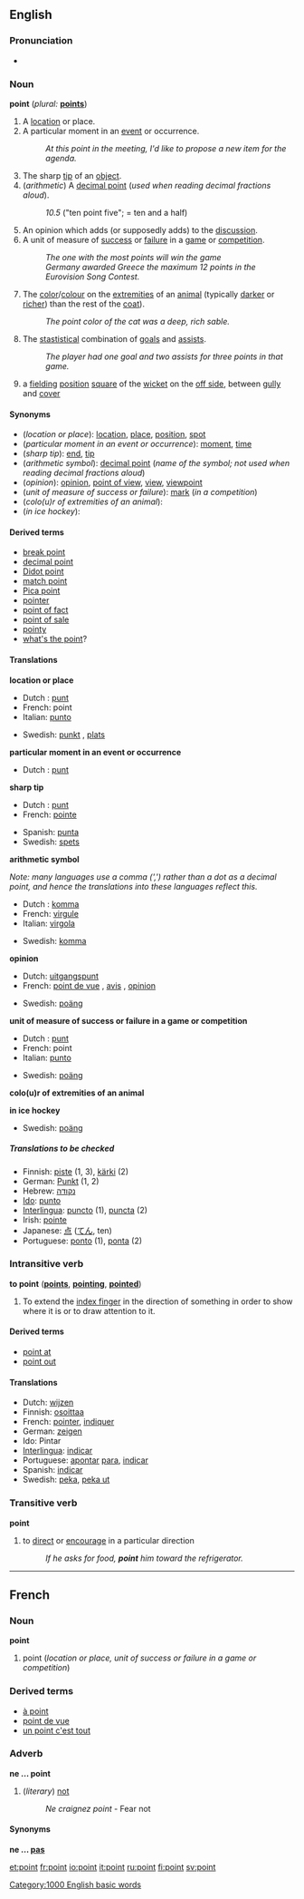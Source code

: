 ==English==
===Pronunciation===
*{{audio|en-us-admit.ogg|Audio (US)}}

===Noun===
'''point'''  (''plural:'' '''[[points]]''')

#A [[location]] or place.
#A particular moment in an [[event]] or occurrence.
#:''At this point in the meeting, I'd like to propose a new item for the agenda.''
#The sharp [[tip]] of an [[object]].
#(''arithmetic'') A [[decimal point]] (''used when reading decimal fractions aloud'').
#:''10.5'' ("ten point five"; = ten and a half)
#An opinion which adds (or supposedly adds) to the [[discussion]].
#A unit of measure of [[success]] or [[failure]] in a [[game]] or [[competition]].
#:''The one with the most points will win the game''
#:''Germany awarded Greece the maximum 12 points in the Eurovision Song Contest.''
#The [[color]]/[[colour]] on the [[extremities]] of an [[animal]] (typically [[dark]]er or [[rich]]er) than the rest of the [[coat]]).
#:''The point color of the cat was a deep, rich sable.'' 
#{{Icehockey}} The [[stastistical]] combination of [[goal]]s and [[assist]]s.
#:''The player had one goal and two assists for three points in that game.''
#{{cricket}} a [[fielding]] [[position]] [[square]] of the [[wicket]] on the [[off side]], between [[gully]] and [[cover]]

====Synonyms====
*(''location or place''): [[location]], [[place]], [[position]], [[spot]]
*(''particular moment in an event or occurrence''): [[moment]], [[time]]
*(''sharp tip''): [[end]], [[tip]]
*(''arithmetic symbol''): [[decimal point]] (''name of the symbol; not used when reading  decimal fractions aloud'')
*(''opinion''): [[opinion]], [[point of view]], [[view]], [[viewpoint]]
*(''unit of measure of success or failure''): [[mark]] (''in a competition'')
*(''colo(u)r of extremities of an animal''):
*(''in ice hockey''):

====Derived terms====
*[[break point]]
*[[decimal point]]
*[[Didot point]]
*[[match point]]
*[[Pica point]]
*[[pointer]]
*[[point of fact]]
*[[point of sale]]
*[[pointy]]
*[[what's the point]]?

====Translations====

'''location or place'''
{{top}}
*Dutch : [[punt]] {{n}}
*French: point {{m}}
*Italian: [[punto]] {{m}}
{{mid}}
*Swedish: [[punkt]] {{c}}, [[plats]] {{c}}
{{bottom}}
 
'''particular moment in an event or occurrence'''
{{top}}
*Dutch : [[punt]] {{n}}
{{mid}}
{{bottom}}
 
'''sharp tip'''
{{top}}
*Dutch : [[punt]] {{n}}
*French: [[pointe]] {{f}}
{{mid}}
*Spanish: [[punta]] {{f}}
*Swedish: [[spets]] {{c}}
{{bottom}}
 
'''arithmetic symbol''' 


''Note: many languages use a comma (',') rather than a dot as a decimal point, and hence the translations into these languages reflect this.''
{{top}}
*Dutch : [[komma]] {{n}}
*French: [[virgule]] {{f}}
*Italian: [[virgola]] {{f}}
{{mid}}
*Swedish: [[komma]] {{c}}
{{bottom}}
 
'''opinion'''
{{top}}
*Dutch: [[uitgangspunt]] {{n}}
*French: [[point de vue]] {{m}}, [[avis]] {{m}}, [[opinion#French|opinion]] {{f}}
{{mid}}
*Swedish: [[poäng]] {{c}}
{{bottom}}
 
'''unit of measure of success or failure in a game or competition'''
{{top}}
*Dutch : [[punt]] {{n}}
*French: point {{m}}
*Italian: [[punto]] {{m}}
{{mid}}
*Swedish: [[poäng]] {{n}}
{{bottom}}
 
'''colo(u)r of extremities of an animal'''
{{top}}
{{mid}}
{{bottom}}
 
'''in ice hockey'''
{{top}}
{{mid}}
*Swedish: [[poäng]] {{n}}
{{bottom}}
 
=====Translations to be checked=====
<!--Remove this section once all of the translations below have been moved into
the tables above.-->
{{checktrans}}

*Finnish: [[piste]] (1, 3), [[kärki]] (2)
*German: [[Punkt]] {{m}} (1, 2)
*Hebrew: [[נקודה]] {{f}}
*[[Ido]]: [[punto]]
*[[Interlingua]]: [[puncto]] (1), [[puncta]] (2)
*Irish: [[pointe]]
*Japanese: [[点]] ([[てん]], ten)
*Portuguese: [[ponto]] {{m}} (1), [[ponta]] {{f}} (2)

===Intransitive verb===
'''to point'''  ('''[[points]]''', '''[[pointing]]''', '''[[pointed]]''')

#To extend the [[index finger]] in the direction of something in order to show where it is or to draw attention to it.

====Derived terms====
*[[point at]]
*[[point out]]

====Translations====

*Dutch: [[wijzen]]
*Finnish: [[osoittaa]]
*French: [[pointer]], [[indiquer]]
*German: [[zeigen]]
*Ido: Pintar
*[[Interlingua]]: [[indicar]]
*Portuguese: [[apontar]] [[para]], [[indicar]]
*Spanish: [[indicar]]
*Swedish: [[peka]], [[peka ut]]

===Transitive verb===
'''point'''
#to [[direct]] or [[encourage]] in a particular direction
#:''If he asks for food, '''point''' him toward the refrigerator.''

----
==French==
===Noun===
'''point''' {{m}}

#point (''location or place, unit of success or failure in a game or competition'')

===Derived terms===
*[[à point]]
*[[point de vue]]
*[[un point c'est tout]]

===Adverb===
'''ne ... point'''

#(''literary'') [[not]]
#:''Ne craignez point'' - Fear not

====Synonyms====
'''ne ... [[pas]]'''

[[Category:1000 English basic words]]

[[et:point]]
[[fr:point]]
[[io:point]]
[[it:point]]
[[ru:point]]
[[fi:point]]
[[sv:point]]